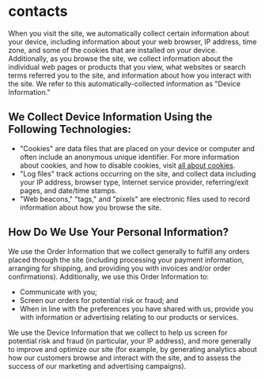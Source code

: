 # contacts

When you visit the site, we automatically collect certain information about your device, including information about your web browser, IP address, time zone, and some of the cookies that are installed on your device. Additionally, as you browse the site, we collect information about the individual web pages or products that you view, what websites or search terms referred you to the site, and information about how you interact with the site. We refer to this automatically-collected information as "Device Information."

## We Collect Device Information Using the Following Technologies:

- "Cookies" are data files that are placed on your device or computer and often include an anonymous unique identifier. For more information about cookies, and how to disable cookies, visit [all about cookies](http://www.allaboutcookies.org).
- "Log files" track actions occurring on the site, and collect data including your IP address, browser type, Internet service provider, referring/exit pages, and date/time stamps.
- "Web beacons," "tags," and "pixels" are electronic files used to record information about how you browse the site.

## How Do We Use Your Personal Information?

We use the Order Information that we collect generally to fulfill any orders placed through the site (including processing your payment information, arranging for shipping, and providing you with invoices and/or order confirmations). Additionally, we use this Order Information to:

- Communicate with you;
- Screen our orders for potential risk or fraud; and
- When in line with the preferences you have shared with us, provide you with information or advertising relating to our products or services.

We use the Device Information that we collect to help us screen for potential risk and fraud (in particular, your IP address), and more generally to improve and optimize our site (for example, by generating analytics about how our customers browse and interact with the site, and to assess the success of our marketing and advertising campaigns).

